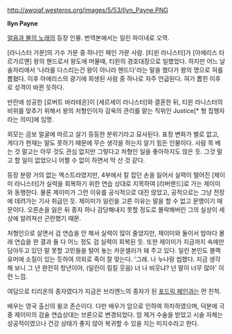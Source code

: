 http://awoiaf.westeros.org/images/5/53/Ilyn_Payne.PNG

'''Ilyn Payne'''

[[얼음과 불의 노래]]의 등장 인물. 번역본에서는 일린 파이네로 오역.

[라니스터 가문]의 기수 가문 중 하나인 페인 가문 사람. [티윈 라니스터]가 [아에리스 타르가르옌] 왕의 핸드로서 왕도에 머물때, 티윈의 경호대장으로 일했었다. 하지만 어느 날 술자리에서 '나라를 다스리는건 왕이 아니라 핸드다'라는 말을 했다가 왕의 명으로 혀를 뽑혔다. 이후 아에리스의 광기에 희생된 사람 중 하나로 자주 언급된다. 혀가 뽑힌 이후로 성격이 바뀐 듯하다.

반란에 성공한 [로버트 바라테온]이 [세르세이 라니스터]와 결혼한 뒤, 티윈 라니스터의 비위를 맞추기 위해서 왕의 처형인이자 감옥의 관리를 맡는 직위인 Justice[* 형 집행자라는 의미]에 임명. 

외모는 곰보 얼굴에 마르고 살기 등등한 분위기라고 묘사된다. 표정 변화가 별로 없고, 게다가 현재는 말도 못하기 때문에 무슨 생각을 하는지 알기 힘든 인물이다. 사람 목 베는 것 말고는 아무 것도 관심 없지만 그렇다고 처형인 일을 좋아하지도 않은 듯. 그것 말고 할 일이 없었으니 어쩔 수 없이 하면서 막 산 것 같다. 

등장 분량 거의 없는 엑스트라였지만, 4부에서 칼 잡던 손을 잃어서 실력이 떨어진 [제이미 라니스터]가 실력을 회복하기 위한 연습 상대로 지목하여 [리버랜드]로 가는 제이미와 동행한다. 물론 제이미가 그런 이유를 공식적으로 대진 않았고, 공적으로는 그냥 전장에 데려가는 기사 취급인 듯. 제이미가 일린을 고른 이유는 말을 할 수 없고 문맹이기 때문이다. 오른손을 잃은 뒤 종자 하나 감당해내지 못할 정도로 몰락해버린 그의 실상이 세상에 알려져선 곤란했기 때문. 

처형인으로 살면서 검 연습을 안 해서 실력이 많이 줄었지만, 제이미와 둘이서 밤마다 몰래 연습을 한 결과 둘 다 어느 정도 검 실력이 회복된 듯. 또한 제이미가 지금까지 속에만 담아두고 있던 말 못할 고민들을 털어 놓는 카운셀러가 돼 주고 있다. 일린 본인도 블랙 유머에 소질이 있는 듯하여 의외로 죽이 잘 맞는다. '그래. 나 누나랑 씹했다. 지금 생각해 보니 그 년 완전히 창년이야, (일린이 킬킬 웃음) 너 나 비웃냐? 넌 말이 너무 많아' 이런 느낌.

여담으로 티리온의 종자였다가 지금은 브리엔느의 종자가 된 [[포드릭 페인]]과는 먼 친척.

배우는 영국 출신의 윌코 존슨이다. 다만 배우가 암으로 인하여 하차하였으며, 덕분에 극중 제이미의 검술 연습상대는 브론으로 변경되었다. 암 제거 수술을 받았고 시술 자체는 성공적이였으나 건강 상태가 좋지 않아 복귀할 수 있을 지는 미지수라고 한다.
